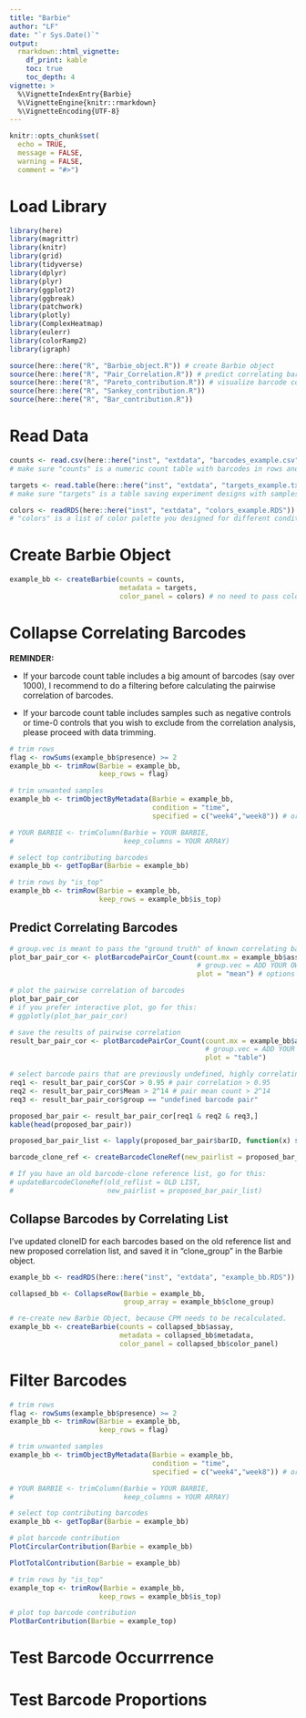 ```yaml
---
title: "Barbie"
author: "LF"
date: "`r Sys.Date()`"
output:
  rmarkdown::html_vignette:
    df_print: kable
    toc: true
    toc_depth: 4
vignette: >
  %\VignetteIndexEntry{Barbie}
  %\VignetteEngine{knitr::rmarkdown}
  %\VignetteEncoding{UTF-8}
---
```


```r
knitr::opts_chunk$set(
  echo = TRUE,
  message = FALSE,
  warning = FALSE,
  comment = "#>")
```

# Load Library

```r
library(here)
library(magrittr)
library(knitr)
library(grid)
library(tidyverse)
library(dplyr)
library(plyr)
library(ggplot2)
library(ggbreak)
library(patchwork)
library(plotly)
library(ComplexHeatmap)
library(eulerr)
library(colorRamp2)
library(igraph)

source(here::here("R", "Barbie_object.R")) # create Barbie object
source(here::here("R", "Pair_Correlation.R")) # predict correlating barcodes
source(here::here("R", "Pareto_contribution.R")) # visualize barcode contribution
source(here::here("R", "Sankey_contribution.R"))
source(here::here("R", "Bar_contribution.R"))

```


# Read Data

```r
counts <- read.csv(here::here("inst", "extdata", "barcodes_example.csv"), row.names = 1) 
# make sure "counts" is a numeric count table with barcodes in rows and samples in columns

targets <- read.table(here::here("inst", "extdata", "targets_example.txt"))
# make sure "targets" is a table saving experiment designs with samples in rows and factors/conditions in columns

colors <- readRDS(here::here("inst", "extdata", "colors_example.RDS"))
# "colors" is a list of color palette you designed for different conditions of samples.
```


# Create Barbie Object

```r
example_bb <- createBarbie(counts = counts, 
                           metadata = targets, 
                           color_panel = colors) # no need to pass color_panel if you don't have it.
```

# Collapse Correlating Barcodes

**REMINDER: **

- If your barcode count table includes a big amount of barcodes (say over 1000), I recommend to do a filtering before calculating the pairwise correlation of barcodes.

- If your barcode count table includes samples such as negative controls or time-0 controls that you wish to exclude from the correlation analysis, please proceed with data trimming.

```r
# trim rows
flag <- rowSums(example_bb$presence) >= 2
example_bb <- trimRow(Barbie = example_bb, 
                      keep_rows = flag)

# trim unwanted samples
example_bb <- trimObjectByMetadata(Barbie = example_bb, 
                                   condition = "time", 
                                   specified = c("week4","week8")) # or use function: trimColumn

# YOUR BARBIE <- trimColumn(Barbie = YOUR BARBIE,
#                           keep_columns = YOUR ARRAY)

# select top contributing barcodes
example_bb <- getTopBar(Barbie = example_bb)

# trim rows by "is_top"
example_bb <- trimRow(Barbie = example_bb, 
                      keep_rows = example_bb$is_top)
```


## Predict Correlating Barcodes

```r
# group.vec is meant to pass the "ground truth" of known correlating barcodes from the same clones
plot_bar_pair_cor <- plotBarcodePairCor_Count(count.mx = example_bb$assay, # this is your barcode count table (make sure barcodes in rows)
                                              # group.vec = ADD YOUR OWN GROUP OR LEAVE IT AS NULL, # this is a vector of known barcode groups
                                              plot = "mean") # options for plotting, including "mean", "max", "histogram", and "table"

# plot the pairwise correlation of barcodes
plot_bar_pair_cor 
# if you prefer interactive plot, go for this:
# ggplotly(plot_bar_pair_cor)

# save the results of pairwise correlation
result_bar_pair_cor <- plotBarcodePairCor_Count(count.mx = example_bb$assay, 
                                                # group.vec = ADD YOUR OWN GROUP OR LEAVE IT AS NULL, 
                                                plot = "table")

# select barcode pairs that are previously undefined, highly correlating, and making big contribution.
req1 <- result_bar_pair_cor$Cor > 0.95 # pair correlation > 0.95
req2 <- result_bar_pair_cor$Mean > 2^14 # pair mean count > 2^14
req3 <- result_bar_pair_cor$group == "undefined barcode pair"

proposed_bar_pair <- result_bar_pair_cor[req1 & req2 & req3,]
kable(head(proposed_bar_pair))

proposed_bar_pair_list <- lapply(proposed_bar_pair$barID, function(x) strsplit(x, split = "\\.") %>% unlist())

barcode_clone_ref <- createBarcodeCloneRef(new_pairlist = proposed_bar_pair_list)

# If you have an old barcode-clone reference list, go for this:
# updateBarcodeCloneRef(old_reflist = OLD LIST,
#                       new_pairlist = proposed_bar_pair_list)
```

## Collapse Barcodes by Correlating List

I've updated cloneID for each barcodes based on the old reference list and new proposed correlation list, and saved it in "clone_group" in the Barbie object.

```r

example_bb <- readRDS(here::here("inst", "extdata", "example_bb.RDS"))

collapsed_bb <- CollapseRow(Barbie = example_bb,
                            group_array = example_bb$clone_group)

# re-create new Barbie Object, because CPM needs to be recalculated.
example_bb <- createBarbie(counts = collapsed_bb$assay,
                           metadata = collapsed_bb$metadata,
                           color_panel = collapsed_bb$color_panel)

```


# Filter Barcodes

```r
# trim rows
flag <- rowSums(example_bb$presence) >= 2
example_bb <- trimRow(Barbie = example_bb, 
                      keep_rows = flag)

# trim unwanted samples
example_bb <- trimObjectByMetadata(Barbie = example_bb, 
                                   condition = "time", 
                                   specified = c("week4","week8")) # or use function: trimColumn

# YOUR BARBIE <- trimColumn(Barbie = YOUR BARBIE,
#                           keep_columns = YOUR ARRAY)

# select top contributing barcodes
example_bb <- getTopBar(Barbie = example_bb)

# plot barcode contribution
PlotCircularContribution(Barbie = example_bb)

PlotTotalContribution(Barbie = example_bb)

# trim rows by "is_top"
example_top <- trimRow(Barbie = example_bb, 
                      keep_rows = example_bb$is_top)

# plot top barcode contribution
PlotBarContribution(Barbie = example_top)
```

# Test Barcode Occurrrence

# Test Barcode Proportions

